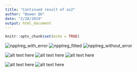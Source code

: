 ```yaml
---
title: "Continued result of as2"
author: "Bowen QU"
date: "2/28/2019"
output: html_document
---
```


```r
knitr::opts_chunk$set(echo = TRUE)
```

![npplreg_with_error](/Users/bowenqu/Desktop/npplreg_with_error.png)
![npplreg_fitted](/Users/bowenqu/Desktop/npplreg_fitted.png)
![npplreg_without_error](/Users/bowenqu/Desktop/npplreg_without_error.png)

![alt text here](/Users/bowenqu/Desktop/obj_betak.png)
![alt text here](/Users/bowenqu/Desktop/obj_beta0.png)
![alt text here](/Users/bowenqu/Desktop/obj_alpha.png)



![alt text here](/Users/bowenqu/Desktop/moment_and_obj_in_real_values.png)
![alt text here](/Users/bowenqu/Desktop/result_of_optim_problematic.png)
